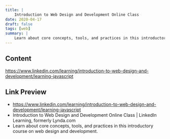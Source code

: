 ```yaml
---
title: |
    Introduction to Web Design and Development Online Class
date: 2020-04-17
draft: false
tags: [web]
summary: |
    Learn about core concepts, tools, and practices in this introductory course on web design and development.
---
```


## Content

https://www.linkedin.com/learning/introduction-to-web-design-and-development/learning-javascript

## Link Preview

- https://www.linkedin.com/learning/introduction-to-web-design-and-development/learning-javascript
- Introduction to Web Design and Development Online Class | LinkedIn Learning, formerly Lynda.com
- Learn about core concepts, tools, and practices in this introductory course on web design and development.
